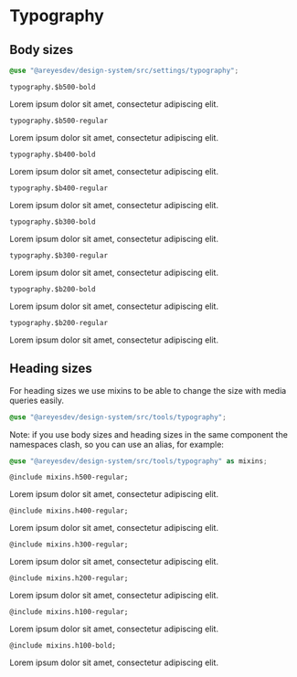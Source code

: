 
<Meta title="Styles/Typography" />

# Typography

## Body sizes

```scss
@use "@areyesdev/design-system/src/settings/typography";
```

`typography.$b500-bold`

<div className="b500-bold">Lorem ipsum dolor sit amet, consectetur adipiscing elit.</div>

`typography.$b500-regular`

<div className="b500-regular">Lorem ipsum dolor sit amet, consectetur adipiscing elit.</div>

`typography.$b400-bold`

<div className="b400-bold">Lorem ipsum dolor sit amet, consectetur adipiscing elit.</div>

`typography.$b400-regular`

<div className="b400-regular">Lorem ipsum dolor sit amet, consectetur adipiscing elit.</div>

`typography.$b300-bold`

<div className="b300-bold">Lorem ipsum dolor sit amet, consectetur adipiscing elit.</div>

`typography.$b300-regular`

<div className="b300-regular">Lorem ipsum dolor sit amet, consectetur adipiscing elit.</div>

`typography.$b200-bold`

<div className="b200-bold">Lorem ipsum dolor sit amet, consectetur adipiscing elit.</div>

`typography.$b200-regular`

<div className="b200-regular">Lorem ipsum dolor sit amet, consectetur adipiscing elit.</div>

## Heading sizes

For heading sizes we use mixins to be able to change the size with media queries easily.

```scss
@use "@areyesdev/design-system/src/tools/typography";
```

Note: if you use body sizes and heading sizes in the same component the namespaces clash, so you can use an alias, for example:

```scss
@use "@areyesdev/design-system/src/tools/typography" as mixins;
```

`@include mixins.h500-regular;`

<div className="h500-regular">Lorem ipsum dolor sit amet, consectetur adipiscing elit.</div>

`@include mixins.h400-regular;`

<div className="h400-regular">Lorem ipsum dolor sit amet, consectetur adipiscing elit.</div>

`@include mixins.h300-regular;`

<div className="h300-regular">Lorem ipsum dolor sit amet, consectetur adipiscing elit.</div>

`@include mixins.h200-regular;`

<div className="h200-regular">Lorem ipsum dolor sit amet, consectetur adipiscing elit.</div>

`@include mixins.h100-regular;`

<div className="h100-regular">Lorem ipsum dolor sit amet, consectetur adipiscing elit.</div>

`@include mixins.h100-bold;`

<div className="h100-bold">Lorem ipsum dolor sit amet, consectetur adipiscing elit.</div>